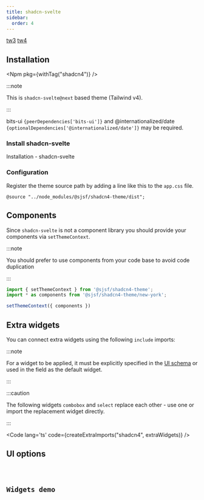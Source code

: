 ```yaml
---
title: shadcn-svelte
sidebar:
  order: 4
---
```







<Picker>
  <a href="../shadcn/" data-active={false}>tw3</a>
  <a href="." data-active={true}>tw4</a>
</Picker>

## Installation

<Npm pkg={withTag("shadcn4")} />

:::note

This is `shadcn-svelte@next` based theme (Tailwind v4).

:::

bits-ui <code>{peerDependencies['bits-ui']}</code> and @internationalized/date
<code>{optionalDependencies['@internationalized/date']}</code> may be required.

### Install shadcn-svelte

<LinkButton href="https://next.shadcn-svelte.com/docs/installation" variant='secondary' target="_blank" icon="external">
  Installation - shadcn-svelte
</LinkButton>

### Configuration

Register the theme source path by adding a line like this to the `app.css` file.

`@source "../node_modules/@sjsf/shadcn4-theme/dist";`

## Components

Since `shadcn-svelte` is not a component library you should provide your components via `setThemeContext`.

:::note

You should prefer to use components from your code base to avoid code duplication

:::

```typescript
import { setThemeContext } from '@sjsf/shadcn4-theme';
import * as components from '@sjsf/shadcn4-theme/new-york';

setThemeContext({ components })
```

## Extra widgets

You can connect extra widgets using the following `include` imports:

:::note

For a widget to be applied, it must be explicitly specified in the
[UI schema](../../form/ui-schema/#ui-components)
or used in the field as the default widget.

:::

:::caution

The following widgets `combobox` and `select` replace each other -
use one or import the replacement widget directly.

:::

<Code lang='ts' code={createExtraImports("shadcn4", extraWidgets)} />

## UI options

<Code code={uiOptionsCode} lang="typescript" />

## Widgets demo

<Tabs>
  <TabItem label='Form'>
    <FormCard style={styles}>
      <Form client:only="svelte" />
    </FormCard>
  </TabItem>
  <TabItem label="JSON Schema" >
    <Code lang="json" code={JSON.stringify(schemas.schema, replacer, 2)} />
  </TabItem>
  <TabItem label="UI Schema">
    <Code lang="json" code={JSON.stringify(schemas.uiSchema, replacer, 2)} />
  </TabItem>
</Tabs>

